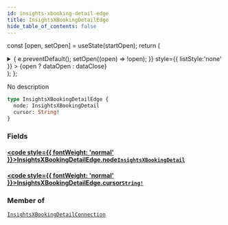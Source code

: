 ```yaml
---
id: insights-xbooking-detail-edge
title: InsightsXBookingDetailEdge
hide_table_of_contents: false
---
```






const [open, setOpen] = useState(startOpen);
return (
<details {...(open ? { open: true } : {})} className="details" style={{ border:'none', boxShadow:'none', background:'var(--ifm-background-color)' }}>
<summary
onClick={(e) => {
e.preventDefault();
setOpen((open) => !open);
}}
style={{ listStyle:'none' }} >
{open ? dataOpen : dataClose}
</summary>
{open && children}
</details>
);
};

No description

```graphql
type InsightsXBookingDetailEdge {
  node: InsightsXBookingDetail
  cursor: String!
}
```

### Fields

#### [<code style={{ fontWeight: 'normal' }}>InsightsXBookingDetailEdge.<b>node</b></code>](#)<Bullet />[`InsightsXBookingDetail`](/api/objects/insights-xbooking-detail) <Badge class="badge badge--secondary" text="object"/>

>

#### [<code style={{ fontWeight: 'normal' }}>InsightsXBookingDetailEdge.<b>cursor</b></code>](#)<Bullet />[`String!`](/api/scalars/string) <Badge class="badge badge--secondary" text="non-null"/> <Badge class="badge badge--secondary" text="scalar"/>

>

### Member of

[`InsightsXBookingDetailConnection`](/api/objects/insights-xbooking-detail-connection) <Badge class="badge badge--secondary" text="object"/>
